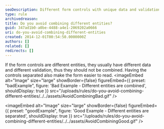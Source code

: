 ```yaml
---
seoDescription: Different form controls with unique data and validation should be kept separate to ensure accurate processing and ease of use.
type: rule
archivedreason:
title: Do you avoid combining different entities?
guid: 347ad1b0-a0be-4488-a4e1-2069202a0666
uri: do-you-avoid-combining-different-entities
created: 2014-12-01T00:54:50.0000000Z
authors: []
related: []
redirects: []
---
```


If the form controls are different entities, they usually have different data and different validation, thus they should not be combined.
Having the controls separated also make the form easier to read.
<imageEmbed
  alt="Image"
  size="large"
  showBorder={false}
  figureEmbed={{
    preset: "badExample",
    figure: 'Bad Example - Different entities are combined',
    shouldDisplay: true
  }}
  src="/uploads/rules/do-you-avoid-combining-different-entities/../../assets/AvoidCombiningBad.gif"
/>

<imageEmbed
  alt="Image"
  size="large"
  showBorder={false}
  figureEmbed={{
    preset: "goodExample",
    figure: 'Good Example - Different entities are separated',
    shouldDisplay: true
  }}
  src="/uploads/rules/do-you-avoid-combining-different-entities/../../assets/AvoidCombiningGood.gif"
/>